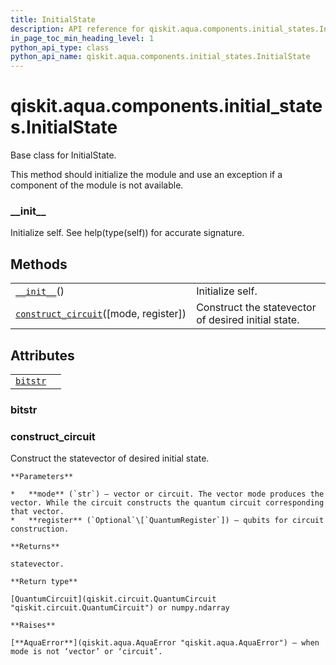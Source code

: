 ```yaml
---
title: InitialState
description: API reference for qiskit.aqua.components.initial_states.InitialState
in_page_toc_min_heading_level: 1
python_api_type: class
python_api_name: qiskit.aqua.components.initial_states.InitialState
---
```


<span id="qiskit-aqua-components-initial-states-initialstate" />

# qiskit.aqua.components.initial\_states.InitialState

<Class id="qiskit.aqua.components.initial_states.InitialState" isDedicatedPage={true} github="https://github.com/qiskit-community/qiskit-aqua/tree/stable/0.8/qiskit/aqua/components/initial_states/initial_state.py" signature="InitialState">
  Base class for InitialState.

  This method should initialize the module and use an exception if a component of the module is not available.

  ### \_\_init\_\_

  <Function id="qiskit.aqua.components.initial_states.InitialState.__init__" name="__init__" signature="abstract __init__()">
    Initialize self. See help(type(self)) for accurate signature.
  </Function>

  ## Methods

  |                                                                                                                                                                                        |                                                     |
  | -------------------------------------------------------------------------------------------------------------------------------------------------------------------------------------- | --------------------------------------------------- |
  | [`__init__`](#qiskit.aqua.components.initial_states.InitialState.__init__ "qiskit.aqua.components.initial_states.InitialState.__init__")()                                             | Initialize self.                                    |
  | [`construct_circuit`](#qiskit.aqua.components.initial_states.InitialState.construct_circuit "qiskit.aqua.components.initial_states.InitialState.construct_circuit")(\[mode, register]) | Construct the statevector of desired initial state. |

  ## Attributes

  |                                                                                                                                    |   |
  | ---------------------------------------------------------------------------------------------------------------------------------- | - |
  | [`bitstr`](#qiskit.aqua.components.initial_states.InitialState.bitstr "qiskit.aqua.components.initial_states.InitialState.bitstr") |   |

  ### bitstr

  <Function id="qiskit.aqua.components.initial_states.InitialState.bitstr" name="bitstr" signature="property bitstr" />

  ### construct\_circuit

  <Function id="qiskit.aqua.components.initial_states.InitialState.construct_circuit" name="construct_circuit" signature="abstract construct_circuit(mode='circuit', register=None)">
    Construct the statevector of desired initial state.

    **Parameters**

    *   **mode** (`str`) – vector or circuit. The vector mode produces the vector. While the circuit constructs the quantum circuit corresponding that vector.
    *   **register** (`Optional`\[`QuantumRegister`]) – qubits for circuit construction.

    **Returns**

    statevector.

    **Return type**

    [QuantumCircuit](qiskit.circuit.QuantumCircuit "qiskit.circuit.QuantumCircuit") or numpy.ndarray

    **Raises**

    [**AquaError**](qiskit.aqua.AquaError "qiskit.aqua.AquaError") – when mode is not ‘vector’ or ‘circuit’.
  </Function>
</Class>

